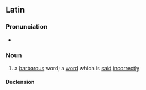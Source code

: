 ==Latin==

===Pronunciation===
* {{la-IPA|vōx barbara}}

===Noun===
{{la-noun|[[vōx]] [[barbara]]|vōcis barbarae|f|third}}

# a [[barbarous]] word; a [[word]] which is [[said]] [[incorrect]]ly

====Declension====
{{la-ndecl|vōx<3.F> barbara<1>|title=<3> noun with <1> adjective.}}